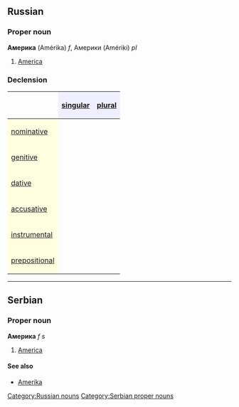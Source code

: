 ==Russian==
[[Category:Russian nouns]]
===Proper noun===
'''Америка''' (Amérika) ''f'', Америки (Amériki) ''pl''

#[[America]]

===Declension===
{| border="1" cellpadding="4" cellspacing="0"
!
! style="background-color: #EFEFFF" align="center"|[[singular]]
! style="background-color: #EFEFFF" align="center"|[[plural]]
|-
! style="background-color: #FFFFE0" align="left"|[[nominative case|nominative]]
| align="center"|{{RUchar|Аме́рика}}
| align="center"|{{RUchar|Аме́рики}}
|-
! style="background-color: #FFFFE0" align="left"|[[genitive case|genitive]]
| align="center"|{{RUchar|Аме́рики}}
| align="center"|{{RUchar|Аме́рик}}
|-
! style="background-color: #FFFFE0" align="left"|[[dative case|dative]]
| align="center"|{{RUchar|Аме́рике}}
| align="center"|{{RUchar|Аме́рикам}}
|-
! style="background-color: #FFFFE0" align="left"|[[accusative case|accusative]]
| align="center"|{{RUchar|Аме́рику}}
| align="center"|{{RUchar|Аме́рики}}
|-
! style="background-color: #FFFFE0" align="left"|[[instrumental case|instrumental]]
| align="center"|{{RUchar|Аме́рикой, -ою}}
| align="center"|{{RUchar|Аме́риками}}
|-
! style="background-color: #FFFFE0" align="left"|[[prepositional case|prepositional]]
| align="center"|{{RUchar|об Аме́рике}}
| align="center"|{{RUchar|об Аме́риках}}
|}

----
==Serbian==
===Proper noun===
'''Америка''' ''f s''
#[[America]]
====See also====
*[[Amerika]]
[[Category:Serbian proper nouns]]